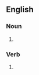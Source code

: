 {{also|red lines}}

==English==

===Noun===
{{head|en|noun plural form}}

# {{plural of|redline|lang=en}}

===Verb===
{{head|en|verb form}}

# {{en-third-person singular of|redline}}